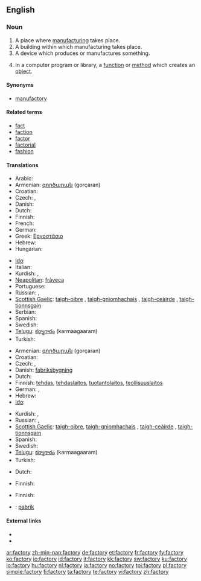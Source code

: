==English==

===Noun===
{{en-noun|factor|ies}}

# A place where [[manufacture|manufacturing]] takes place.
# A building within which manufacturing takes place.
# A device which produces or manufactures something.
# {{programming}} In a computer program or library, a [[function]] or [[method]] which creates an [[object]].

====Synonyms====
* [[manufactory]]

====Related terms====
* [[fact]]
* [[faction]]
* [[factor]]
* [[factorial]]
* [[fashion]]

====Translations====
{{trans-top|manufacturing place}}
* Arabic: {{t|ar|مصنع|m|tr=maSna3|alt=مَصْنَع|sc=Arab}}
* Armenian: [[գործարան]] (gorçaran)
* Croatian: {{t-|hr|tvornica|f|alt=tvórnica}}
* Czech: {{t-|cs|továrna|f}}, {{t-|cs|fabrika|f}}
* Danish: {{t-|da|fabrik|c}}
* Dutch: {{t+|nl|fabriek|f}}
* Finnish: {{t+|fi|tehdas}}
* French: {{t+|fr|usine|f}}
* German: {{t+|de|Fabrik|f}}
* Greek: [[Εργοστάσιο]]
* Hebrew: {{he-translation|מפעל|mif`ál}} {{m}}
* Hungarian: {{t+|hu|gyár}}
{{trans-mid}}
* [[Ido]]: {{t|io|fabrikerio}}
* Italian: {{t+|it|fabbrica|f}}
* Kurdish: {{ku-Arab|[[کارگه‌]]}}, {{ku-Arab|[[کارخانه‌]]}}
* [[Neapolitan]]: [[fràveca]] {{f}}
* Portuguese: {{t+|pt|fábrica}}
* Russian: {{t+|ru|завод|m|tr=zavód|sc=Cyrl}}, {{t+|ru|фабрика|f|tr=fábrika|sc=Cyrl}}
* [[Scottish Gaelic]]: [[taigh-oibre]] {{m}}, [[taigh-gnìomhachais]] {{m}}, [[taigh-ceàirde]] {{m}}, [[taigh-tionnsgain]] {{m}}
* Serbian: {{t-|sr|tvornica|f}}
* Spanish: {{t-|es|fábrica|f}}
* Swedish: {{t+|sv|fabrik|c}}
* [[Telugu]]: [[కర్మాగారం]] (karmaagaaram)
* Turkish: {{t+|tr|fabrika}}
{{trans-bottom}}

{{trans-top|manufacturing building}}
* Armenian: [[գործարան]] (gorçaran)
* Croatian: {{t-|hr|tvornica|f|alt=tvórnica}}
* Czech: {{t-|cs|továrna|f}}, {{t-|cs|fabrika|f}}
* Danish: [[fabriksbygning]] {{c}}
* Dutch: {{t+|nl|fabriek|f}}
* Finnish: [[tehdas]], [[tehdaslaitos]], [[tuotantolaitos]], [[teollisuuslaitos]]
* German: {{t+|de|Fabrik|f}}, {{t+|de|Manufaktur|f}}
* Hebrew: {{he-translation|מפעל|mif`ál}} {{m}}
* [[Ido]]: {{t|io|fabrikerio}}
{{trans-mid}}
* Kurdish: {{ku-Arab|[[کارگه‌]]}}, {{ku-Arab|[[کارخانه‌]]}}
* Russian: {{t+|ru|завод|m|tr=zavód|sc=Cyrl}}, {{t+|ru|фабрика|f|tr=fábrika|sc=Cyrl}}
* [[Scottish Gaelic]]: [[taigh-oibre]], [[taigh-gnìomhachais]] {{m}}, [[taigh-ceàirde]] {{m}}, [[taigh-tionnsgain]] {{m}}
* Spanish: {{t-|es|fábrica|f}}
* Swedish: {{t+|sv|fabrik|c}}
* [[Telugu]]: [[కర్మాగారం]] (karmaagaaram)
* Turkish: {{t+|tr|fabrika}}
{{trans-bottom}}

{{trans-top|producing device}}
* Dutch: {{t+|nl|fabriek|f}}
{{trans-mid}}
* Finnish: {{t+|fi|tehdas}}
{{trans-bottom}}

{{trans-top|in computing, a function or method that creates objects}}
* Finnish: {{t+|fi|tehdas}}
{{trans-mid}}
{{trans-bottom}}

{{checktrans-top}}
* {{ttbc|Indonesian}}: [[pabrik]]
{{trans-bottom}}

====External links====
* {{R:Webster 1913}}
* {{R:Century 1911}}

[[ar:factory]]
[[zh-min-nan:factory]]
[[de:factory]]
[[et:factory]]
[[fr:factory]]
[[fy:factory]]
[[ko:factory]]
[[io:factory]]
[[id:factory]]
[[it:factory]]
[[kk:factory]]
[[sw:factory]]
[[ku:factory]]
[[lo:factory]]
[[hu:factory]]
[[nl:factory]]
[[ja:factory]]
[[no:factory]]
[[tpi:factory]]
[[pl:factory]]
[[simple:factory]]
[[fi:factory]]
[[ta:factory]]
[[te:factory]]
[[vi:factory]]
[[zh:factory]]